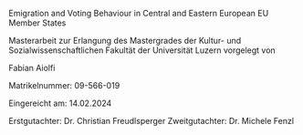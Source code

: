 Emigration and Voting Behaviour in Central and Eastern European EU Member States

Masterarbeit
zur Erlangung des
Mastergrades
der Kultur- und Sozialwissenschaftlichen Fakultät der Universität Luzern
vorgelegt von

Fabian Aiolfi

Matrikelnummer: 09-566-019

Eingereicht am: 14.02.2024

Erstgutachter: Dr. Christian Freudlsperger
Zweitgutachter: Dr. Michele Fenzl

<!-- See: /Users/aiolf1/Library/CloudStorage/Dropbox/Uni Luzern/3 Semester/Masterarbeit/Masterabschlussverfahren/Merkblatt_MA_KSF.pdf page 8 -->